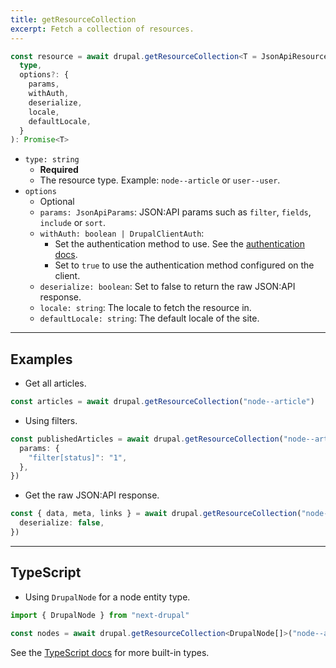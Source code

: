```yaml
---
title: getResourceCollection
excerpt: Fetch a collection of resources.
---
```


```ts
const resource = await drupal.getResourceCollection<T = JsonApiResource[]>(
  type,
  options?: {
    params,
    withAuth,
    deserialize,
    locale,
    defaultLocale,
  }
): Promise<T>
```

- `type: string`
  - **Required**
  - The resource type. Example: `node--article` or `user--user`.
- `options`
  - Optional
  - `params: JsonApiParams`: JSON:API params such as `filter`, `fields`, `include` or `sort`.
  - `withAuth: boolean | DrupalClientAuth`:
    - Set the authentication method to use. See the [authentication docs](/docs/authentication).
    - Set to `true` to use the authentication method configured on the client.
  - `deserialize: boolean`: Set to false to return the raw JSON:API response.
  - `locale: string`: The locale to fetch the resource in.
  - `defaultLocale: string`: The default locale of the site.

---

## Examples

- Get all articles.

```ts
const articles = await drupal.getResourceCollection("node--article")
```

- Using filters.

```ts
const publishedArticles = await drupal.getResourceCollection("node--article", {
  params: {
    "filter[status]": "1",
  },
})
```

- Get the raw JSON:API response.

```ts
const { data, meta, links } = await drupal.getResourceCollection("node--page", {
  deserialize: false,
})
```

<!--
************************************************************
*  TODO: Remove this block before publishing.

*  Comment: commented example until revalidation props are supported.
- Get articles with time-based revalidation.

```ts
const articles = await drupal.getResourceCollection("node--article", {
  next: { revalidate: 3600 }, // revalidate every hour
})
```

- Get articles with tag-based revalidation.

```ts
const articles = await drupal.getResourceCollection("node--article", {
  next: { tags: ["articles"] }, // revalidates resource when calling `revalidateTag('articles')`
})
```
************************************************************
-->

---

## TypeScript

- Using `DrupalNode` for a node entity type.

```ts
import { DrupalNode } from "next-drupal"

const nodes = await drupal.getResourceCollection<DrupalNode[]>("node--article")
```

See the [TypeScript docs](/docs/typescript) for more built-in types.
